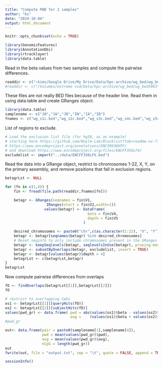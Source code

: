 ```yaml
---
title: "Compute PWD for 2 samples"
author: "ks"
date: "2024-10-04"
output: html_document
---
```


```r
knitr::opts_chunk$set(echo = TRUE)
```

```r
library(GenomicFeatures)
library(AnnotationDbi)
library(rtracklayer)
library(data.table)
```

Read in the beta values from two samples and compute the pairwise differences.
```r
readdir <- c("~kims/Google Drive/My Drive/Data/hpc-archive/wg_bed/wg_bed5963")
#readdir <- c("/Volumes/extreme ssd/Data/hpc-archive/wg_bed/wg_bed5963")
```

These files are not really BED files because of the header line. Read them in using data.table and create GRanges object.
```r
library(data.table)
samplename <- c("JN","JA","JB","IN","IA","IB")
fnames <- c("wg_s1c.bed","wg_s2c.bed","wg_s3c.bed","wg_s4c.bed","wg_s5c.bed","wg_s6c.bed")
```

List of regions to exclude. 
```r
# Load the exclusion list file (for hg38, as an example)
# starting here https://github.com/Boyle-Lab/Blacklist?tab=readme-ov-file takes me
# https://www.encodeproject.org/annotations/ENCSR636HFF/
# and download https://www.encodeproject.org/files/ENCFF356LFX/
excludelist <- import("../data/ENCFF356LFX.bed")
```

Read the data into a GRange object, restrict to chromosomes 1-22, X, Y, on the primary assembly, and remove positions that fall in exclusion regions.
```r
betagrLst <- NULL

for (fn in c(1,4)) {
    fin <- fread(file.path(readdir,fnames[fn]))

    betagr <- GRanges(seqnames = fin$V1,
                   IRanges(start = fin$V2,width=1))
                  values(betagr) <- DataFrame(
                                      beta = fin$V4,
                                      depth = fin$V5
                                    )

    desired_chromosomes <- paste0("chr",c(as.character(1:22), "X", "Y"))
    betagr <- betagr[seqnames(betagr) %in% desired_chromosomes]
    # Reset seqinfo to only include chromosomes present in the GRanges object
    betagr <- keepSeqlevels(betagr, seqlevelsInUse(betagr), pruning.mode = "coarse")
    betagr <- subsetByOverlaps(betagr, excludelist, invert = TRUE)
    betagr <- betagr[values(betagr)$depth > 4]
    betagrLst <- c(betagrLst,betagr)
}
betagrLst
```



Now compute pairwise differences from overlaps
```r
fO <- findOverlaps(betagrLst[[1]],betagrLst[[2]])
fO

# restrict to overlapping CpGs
os1 <- betagrLst[[1]][queryHits(fO)]
os2 <- betagrLst[[2]][subjectHits(fO)]
values(pwd_gr) <- data.frame( pwd = abs(values(os1)$beta - values(os2)$beta),
                              avg =    (values(os1)$beta + values(os2)$beta)/2)
#pwd_gr
```

```r
out<- data.frame(pair = paste0(samplename[1],samplename[4]),
                 pwd = mean(values(pwd_gr)$pwd),
                 avg = mean(values(pwd_gr)$avg),
                 nCpG = length(pwd_gr))
out
fwrite(out, file = "output.txt", sep = "\t", quote = FALSE, append = TRUE)
```



```r
sessionInfo()
```

